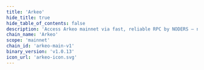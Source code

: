 ```yaml
---
title: 'Arkeo'
hide_title: true
hide_table_of_contents: false
description: 'Access Arkeo mainnet via fast, reliable RPC by NODERS — no limits, Omnichain-ready, and built for scalable Web3'
chain_name: 'Arkeo'
scope: 'mainnet'
chain_id: 'arkeo-main-v1'
binary_version: 'v1.0.13'
icon_url: 'arkeo-icon.svg'
---
```



<ChainLayout>
  <ChainHero
    name="Arkeo"
    iconUrl="img/arkeo-icon.svg"
    bgColor="#3CE2FB"
    scope="mainnet"
    chainId="arkeo-main-v1"
    nodeVersion="v1.0.13"
    token=""
    stakeUrl=""
    restakeUrl="https://restake.app/arkeo/arkeovaloper1rnfgv6uhry6ywl880mgz4rmxm8csqwd74plfuu"
    websiteUrl="https://arkeo.network/"
    githubUrl="https://github.com/arkeonetwork"
    xUrl="https://twitter.com/arkeonetwork"
    discordUrl="https://discord.gg/BfEHpm6uFc"
  />

  <ProductLinks
    appUrl=""
    appImageUrl="img/products/"
    explorerUrl=""
    explorerImageUrl="img/products/"
    faucetUrl=""
  />

  <ToolsGrid
    chainName="arkeo"
    scope="mainnet"
    showInstall={true}
    showUpgrade={true}
    showGenesis={true}
    showCli={true}
    showEndpoints={true}
    showStateSync={true}
    showSnapshot={true}
    showMonitoring={true}
    showLivePeers={true}
    showSeed={true}
    showAddressBook={true}
    showExplorersList={true}
    showPublicEndpoints={true}
    showUsefulTools={false}
    showUpgradeWatcher={false}
  />

</ChainLayout>
